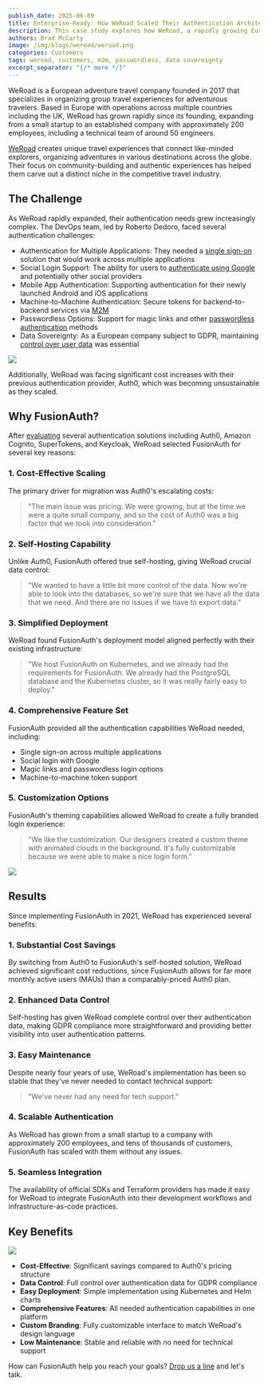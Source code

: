 ```yaml
---
publish_date: 2025-06-09
title: Enterprise-Ready: How WeRoad Scaled Their Authentication Architecture with FusionAuth
description: This case study explores how WeRoad, a rapidly growing European travel company, successfully migrated from an expensive third-party authentication provider to a self-hosted solution that gave them complete control over their user data and authentication infrastructure.
authors: Brad McCarty
image: /img/blogs/weroad/weroad.png
categories: Customers
tags: weroad, customers, m2m, passwordless, data sovereignty
excerpt_separator: "{/* more */}"
---
```


WeRoad is a European adventure travel company founded in 2017 that specializes in organizing group travel experiences for adventurous travelers. Based in Europe with operations across multiple countries including the UK, WeRoad has grown rapidly since its founding, expanding from a small startup to an established company with approximately 200 employees, including a technical team of around 50 engineers.

[WeRoad](https://www.weroad.com/) creates unique travel experiences that connect like-minded explorers, organizing adventures in various destinations across the globe. Their focus on community-building and authentic experiences has helped them carve out a distinct niche in the competitive travel industry.

## The Challenge

As WeRoad rapidly expanded, their authentication needs grew increasingly complex. The DevOps team, led by Roberto Dedoro, faced several authentication challenges:

- Authentication for Multiple Applications: They needed a [single sign-on](/sso) solution that would work across multiple applications
- Social Login Support: The ability for users to [authenticate using Google](/glossary/social-sign-on-social-login) and potentially other social providers
- Mobile App Authentication: Supporting authentication for their newly launched Android and iOS applications
- Machine-to-Machine Authentication: Secure tokens for backend-to-backend services via [M2M](/feature/machine-to-machine)
- Passwordless Options: Support for magic links and other [passwordless authentication](/passwordless) methods
- Data Sovereignty: As a European company subject to GDPR, maintaining [control over user data](/platform/self-hosting) was essential

![](/img/blogs/weroad/weroad-sso-diagram.png)

Additionally, WeRoad was facing significant cost increases with their previous authentication provider, Auth0, which was becoming unsustainable as they scaled.

## **Why FusionAuth?**

After [evaluating](/compare-fusionauth) several authentication solutions including Auth0, Amazon Cognito, SuperTokens, and Keycloak, WeRoad selected FusionAuth for several key reasons:

### **1. Cost-Effective Scaling**

The primary driver for migration was Auth0's escalating costs:

> "The main issue was pricing. We were growing, but at the time we were a quite small company, and so the cost of Auth0 was a big factor that we took into consideration."

### **2. Self-Hosting Capability**

Unlike Auth0, FusionAuth offered true self-hosting, giving WeRoad crucial data control:

> "We wanted to have a little bit more control of the data. Now we're able to look into the databases, so we're sure that we have all the data that we need. And there are no issues if we have to export data."

### **3. Simplified Deployment**

WeRoad found FusionAuth's deployment model aligned perfectly with their existing infrastructure:

> "We host FusionAuth on Kubernetes, and we already had the requirements for FusionAuth. We already had the PostgreSQL database and the Kubernetes cluster, so it was really fairly easy to deploy."

### **4. Comprehensive Feature Set**

FusionAuth provided all the authentication capabilities WeRoad needed, including:

- Single sign-on across multiple applications
- Social login with Google
- Magic links and passwordless login options
- Machine-to-machine token support

### **5. Customization Options**

FusionAuth's theming capabilities allowed WeRoad to create a fully branded login experience:

> "We like the customization. Our designers created a custom theme with animated clouds in the background. It's fully customizable because we were able to make a nice login form."

![](/img/blogs/weroad/weroad-login.png)

## **Results**

Since implementing FusionAuth in 2021, WeRoad has experienced several benefits:

### **1. Substantial Cost Savings**

By switching from Auth0 to FusionAuth's self-hosted solution, WeRoad achieved significant cost reductions, since FusionAuth allows for far more monthly active users (MAUs) than a comparably-priced Auth0 plan.

### **2. Enhanced Data Control**

Self-hosting has given WeRoad complete control over their authentication data, making GDPR compliance more straightforward and providing better visibility into user authentication patterns.

### **3. Easy Maintenance**

Despite nearly four years of use, WeRoad's implementation has been so stable that they've never needed to contact technical support:

> "We've never had any need for tech support."

### **4. Scalable Authentication**

As WeRoad has grown from a small startup to a company with approximately 200 employees, and tens of thousands of customers, FusionAuth has scaled with them without any issues.

### **5. Seamless Integration**

The availability of official SDKs and Terraform providers has made it easy for WeRoad to integrate FusionAuth into their development workflows and infrastructure-as-code practices.

## **Key Benefits**

![](/img/blogs/weroad/weroad-benefits-fusionauth.png)

- **Cost-Effective**: Significant savings compared to Auth0's pricing structure
- **Data Control**: Full control over authentication data for GDPR compliance
- **Easy Deployment**: Simple implementation using Kubernetes and Helm charts
- **Comprehensive Features**: All needed authentication capabilities in one platform
- **Custom Branding**: Fully customizable interface to match WeRoad's design language
- **Low Maintenance**: Stable and reliable with no need for technical support

How can FusionAuth help you reach your goals? [Drop us a line](/contact) and let's talk. 

